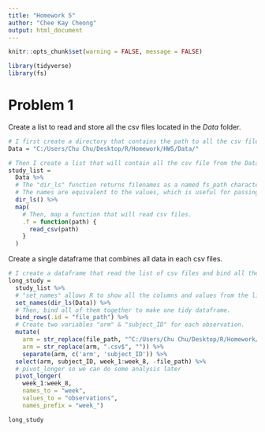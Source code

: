 ```yaml
---
title: "Homework 5"
author: "Chee Kay Cheong"
output: html_document
---
```


```r
knitr::opts_chunk$set(warning = FALSE, message = FALSE)

library(tidyverse)
library(fs)
```

# Problem 1

Create a list to read and store all the csv files located in the *Data* folder.
```r
# I first create a directory that contains the path to all the csv files stored in the Data folder.
Data = "C:/Users/Chu Chu/Desktop/R/Homework/HW5/Data/"

# Then I create a list that will contain all the csv file from the Data folder.
study_list = 
  Data %>% 
  # The "dir_ls" function returns filenames as a named fs_path character vector. 
  # The names are equivalent to the values, which is useful for passing onto functions like purrr::map_df().
  dir_ls() %>% 
  map(
    # Then, map a function that will read csv files.
    .f = function(path) {
      read_csv(path)
    }
  )
```

Create a single dataframe that combines all data in each csv files.
```r
# I create a dataframe that read the list of csv files and bind all the rows into one dataframe.
long_study = 
  study_list %>% 
  # "set_names" allows R to show all the columns and values from the list of csv files.
  set_names(dir_ls(Data)) %>% 
  # Then, bind all of them together to make one tidy dataframe.
  bind_rows(.id = "file_path") %>% 
  # Create two variables "arm" & "subject_ID" for each observation.
  mutate(
    arm = str_replace(file_path, "^C:/Users/Chu Chu/Desktop/R/Homework/HW5/Data/", ""),
    arm = str_replace(arm, ".csv$", "")) %>% 
    separate(arm, c('arm', 'subject_ID')) %>% 
  select(arm, subject_ID, week_1:week_8, -file_path) %>% 
  # pivot_longer so we can do some analysis later
  pivot_longer(
    week_1:week_8,
    names_to = "week",
    values_to = "observations",
    names_prefix = "week_")

long_study
```


